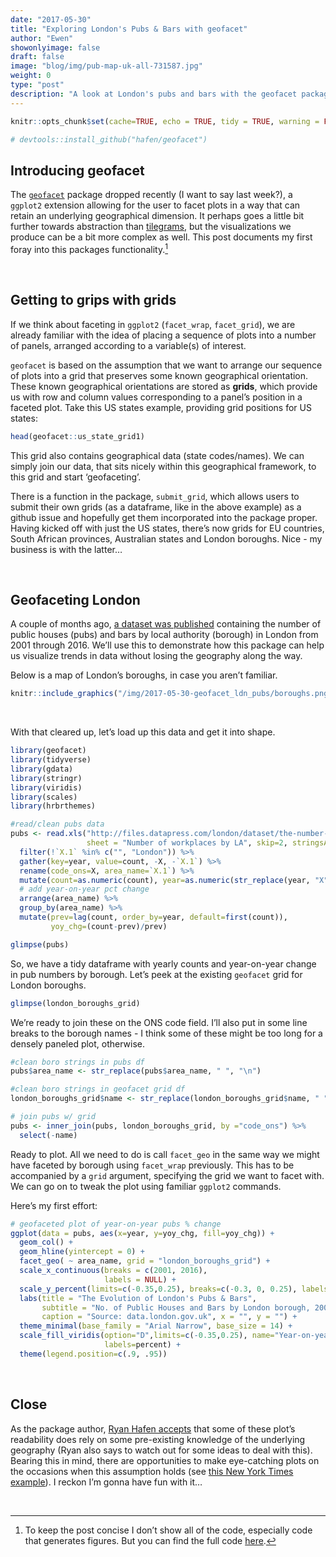 ```yaml
---
date: "2017-05-30"
title: "Exploring London's Pubs & Bars with geofacet"
author: "Ewen"
showonlyimage: false
draft: false
image: "blog/img/pub-map-uk-all-731587.jpg"
weight: 0
type: "post"
description: "A look at London's pubs and bars with the geofacet package."
---
```


```r

knitr::opts_chunk$set(cache=TRUE, echo = TRUE, tidy = TRUE, warning = FALSE, message = FALSE, out.width = '100%', dpi = 180)

# devtools::install_github("hafen/geofacet")

```

## Introducing geofacet

The [`geofacet`](https://github.com/hafen/geofacet) package dropped recently (I want to say last week?), a `ggplot2` extension allowing for the user to facet plots in a way that can retain an underlying geographical dimension. It perhaps goes a little bit further towards abstraction than [tilegrams](https://pitchinteractiveinc.github.io/tilegrams/), but the visualizations we produce can be a bit more complex as well. This post documents my first foray into this packages functionality.[^fullcode]

<br>

## Getting to grips with grids

If we think about faceting in `ggplot2` (`facet_wrap`, `facet_grid`), we are already familiar with the idea of placing a sequence of plots into a number of panels, arranged according to a variable(s) of interest.

`geofacet` is based on the assumption that we want to arrange our sequence of plots into a grid that preserves some known geographical orientation. These known geographical orientations are stored as **grids**, which provide us with row and column values corresponding to a panel's position in a faceted plot. Take this US states example, providing grid positions for US states:

```r
head(geofacet::us_state_grid1)
```

This grid also contains geographical data (state codes/names). We can simply join our data, that sits nicely within this geographical framework, to this grid and start 'geofaceting'.

There is a function in the package, `submit_grid`, which allows users to submit their own grids (as a dataframe, like in the above example) as a github issue and hopefully get them incorporated into the package proper. Having kicked off with just the US states, there's now grids for EU countries, South African provinces, Australian states and London boroughs. Nice - my business is with the latter...

<br>

## Geofaceting London

A couple of months ago, [a dataset was published](https://data.london.gov.uk/dataset/the-number-of-public-houses-and-bars-in-london-2001-2016) containing the number of public houses (pubs) and bars by local authority (borough) in London from 2001 through 2016. We'll use this to demonstrate how this package can help us visualize trends in data without losing the geography along the way.

Below is a map of London's boroughs, in case you aren't familiar.

```r
knitr::include_graphics("/img/2017-05-30-geofacet_ldn_pubs/boroughs.png")
```
<br>

With that cleared up, let's load up this data and get it into shape.

```r

library(geofacet)
library(tidyverse)
library(gdata)
library(stringr)
library(viridis)
library(scales)
library(hrbrthemes)

#read/clean pubs data
pubs <- read.xls("http://files.datapress.com/london/dataset/the-number-of-public-houses-and-bars-in-london-2001-2016/2017-04-13T14:37:50.73/numberofpublichousesandbarsinlondon2001to2016.xls",
                 sheet = "Number of workplaces by LA", skip=2, stringsAsFactors=FALSE) %>%
  filter(!`X.1` %in% c("", "London")) %>%
  gather(key=year, value=count, -X, -`X.1`) %>%
  rename(code_ons=X, area_name=`X.1`) %>%
  mutate(count=as.numeric(count), year=as.numeric(str_replace(year, "X", ""))) %>%
  # add year-on-year pct change
  arrange(area_name) %>%
  group_by(area_name) %>%
  mutate(prev=lag(count, order_by=year, default=first(count)),
         yoy_chg=(count-prev)/prev)

glimpse(pubs)

```

So, we have a tidy dataframe with yearly counts and year-on-year change in pub numbers by borough. Let's peek at the existing `geofacet` grid for London boroughs.

```r
glimpse(london_boroughs_grid)
```

We're ready to join these on the ONS code field. I'll also put in some line breaks to the borough names - I think some of these might be too long for a densely paneled plot, otherwise.

```r
#clean boro strings in pubs df
pubs$area_name <- str_replace(pubs$area_name, " ", "\n")

#clean boro strings in geofacet grid df
london_boroughs_grid$name <- str_replace(london_boroughs_grid$name, " ", "\n")

# join pubs w/ grid
pubs <- inner_join(pubs, london_boroughs_grid, by ="code_ons") %>%
  select(-name)
```

Ready to plot. All we need to do is call `facet_geo` in the same way we might have faceted by borough using `facet_wrap` previously. This has to be accompanied by a `grid` argument, specifying the grid we want to facet with. We can go on to tweak the plot using familiar `ggplot2` commands.

Here's my first effort:

```r

# geofaceted plot of year-on-year pubs % change 
ggplot(data = pubs, aes(x=year, y=yoy_chg, fill=yoy_chg)) +
  geom_col() +
  geom_hline(yintercept = 0) +
  facet_geo( ~ area_name, grid = "london_boroughs_grid") +
  scale_x_continuous(breaks = c(2001, 2016), 
                     labels = NULL) +
  scale_y_percent(limits=c(-0.35,0.25), breaks=c(-0.3, 0, 0.25), labels = NULL) +
  labs(title = "The Evolution of London's Pubs & Bars",
       subtitle = "No. of Public Houses and Bars by London borough, 2001-2016",
       caption = "Source: data.london.gov.uk", x = "", y = "") +
  theme_minimal(base_family = "Arial Narrow", base_size = 14) +
  scale_fill_viridis(option="D",limits=c(-0.35,0.25), name="Year-on-year\n% change",
                     labels=percent) +
  theme(legend.position=c(.9, .95))

```

<br>

## Close

As the package author, [Ryan Hafen accepts](https://twitter.com/hafenstats/status/869621852385165312) that some of these plot's readability does rely on some pre-existing knowledge of the underlying geography (Ryan also says to watch out for some ideas to deal with this). Bearing this in mind, there are opportunities to make eye-catching plots on the occasions when this assumption holds (see [this New York Times example](https://www.nytimes.com/2017/05/25/opinion/sunday/the-assault-on-colleges-and-the-american-dream.html)). I reckon I'm gonna have fun with it...

<br>


[^fullcode]: To keep the post concise I don't show all of the code, especially code that generates figures. But you can find the full code [here](https://github.com/rbind/ewenme/blob/master/content/blog/2017-05-30-geofacet_ldn_pubs.Rmd).